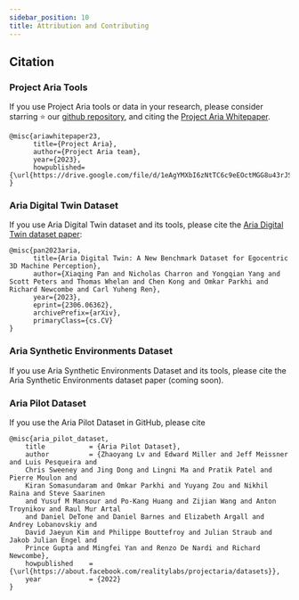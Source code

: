 ```yaml
---
sidebar_position: 10
title: Attribution and Contributing
---
```


## Citation

### Project Aria Tools

If you use Project Aria tools or data in your research, please consider starring ⭐ our [github repository](https://github.com/facebookresearch/projectaria_tools),
and citing the [Project Aria Whitepaper](https://drive.google.com/file/d/1eAgYMXbI6zNtTC6c9eEOctMGG8u43rJS/view).

```
@misc{ariawhitepaper23,
      title={Project Aria},
      author={Project Aria team},
      year={2023},
      howpublished={\url{https://drive.google.com/file/d/1eAgYMXbI6zNtTC6c9eEOctMGG8u43rJS/view}},
}
```


### Aria Digital Twin Dataset
If you use Aria Digital Twin dataset and its tools, please cite the [Aria Digital Twin dataset paper](https://arxiv.org/abs/2306.06362):

```
@misc{pan2023aria,
      title={Aria Digital Twin: A New Benchmark Dataset for Egocentric 3D Machine Perception},
      author={Xiaqing Pan and Nicholas Charron and Yongqian Yang and Scott Peters and Thomas Whelan and Chen Kong and Omkar Parkhi and Richard Newcombe and Carl Yuheng Ren},
      year={2023},
      eprint={2306.06362},
      archivePrefix={arXiv},
      primaryClass={cs.CV}
}
```

### Aria Synthetic Environments Dataset
If you use Aria Synthetic Environments Dataset and its tools, please cite the Aria Synthetic Environments dataset paper (coming soon).

### Aria Pilot Dataset
If you use the Aria Pilot Dataset in GitHub, please cite

```
@misc{aria_pilot_dataset,
    title           = {Aria Pilot Dataset},
    author          = {Zhaoyang Lv and Edward Miller and Jeff Meissner and Luis Pesqueira and
    Chris Sweeney and Jing Dong and Lingni Ma and Pratik Patel and Pierre Moulon and
    Kiran Somasundaram and Omkar Parkhi and Yuyang Zou and Nikhil Raina and Steve Saarinen
    and Yusuf M Mansour and Po-Kang Huang and Zijian Wang and Anton Troynikov and Raul Mur Artal
    and Daniel DeTone and Daniel Barnes and Elizabeth Argall and Andrey Lobanovskiy and
    David Jaeyun Kim and Philippe Bouttefroy and Julian Straub and Jakob Julian Engel and
    Prince Gupta and Mingfei Yan and Renzo De Nardi and Richard Newcombe},
    howpublished    = {\url{https://about.facebook.com/realitylabs/projectaria/datasets}},
    year            = {2022}
}
```
